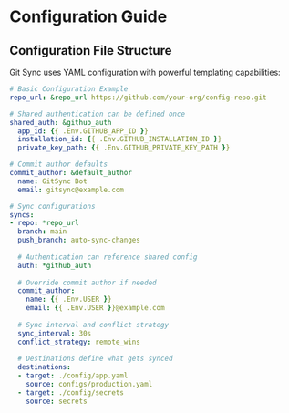 # Configuration Guide

## Configuration File Structure

Git Sync uses YAML configuration with powerful templating capabilities:

```yaml
# Basic Configuration Example
repo_url: &repo_url https://github.com/your-org/config-repo.git

# Shared authentication can be defined once
shared_auth: &github_auth
  app_id: {{ .Env.GITHUB_APP_ID }}
  installation_id: {{ .Env.GITHUB_INSTALLATION_ID }}
  private_key_path: {{ .Env.GITHUB_PRIVATE_KEY_PATH }}

# Commit author defaults
commit_author: &default_author
  name: GitSync Bot
  email: gitsync@example.com

# Sync configurations
syncs:
- repo: *repo_url
  branch: main
  push_branch: auto-sync-changes
  
  # Authentication can reference shared config
  auth: *github_auth
  
  # Override commit author if needed
  commit_author: 
    name: {{ .Env.USER }}
    email: {{ .Env.USER }}@example.com
  
  # Sync interval and conflict strategy
  sync_interval: 30s
  conflict_strategy: remote_wins
  
  # Destinations define what gets synced
  destinations:
  - target: ./config/app.yaml
    source: configs/production.yaml
  - target: ./config/secrets
    source: secrets
